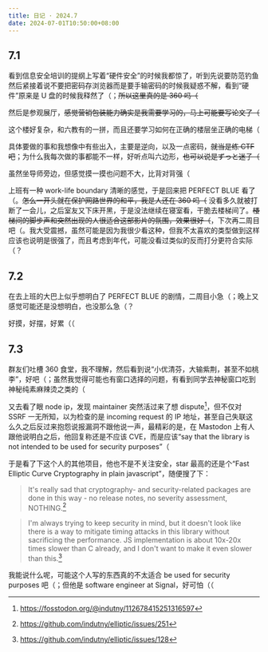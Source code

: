 ```yaml
---
title: 日记 · 2024.7
date: 2024-07-01T10:50:00+08:00
---
```


## 7.1

看到信息安全培训的提纲上写着“硬件安全”的时候我都惊了，听到先说要防范钓鱼然后紧接着说不要把密码存浏览器而是要手输密码的时候我疑惑不解，看到“硬件”原来是 U 盘的时候我释然了（；~~所以这里真的是 360 吗（~~

然后是参观展厅，~~感觉营销包装能力确实是我需要学习的，马上可能要写论文了（~~

这个楼好复杂，和六教有的一拼，而且还要学习如何在正确的楼层坐正确的电梯（

具体要做的事和我想像中有些出入，主要是逆向，以及一点密码，~~就当是练 CTF 吧~~；为什么我每次做的事都能不一样，好听点叫六边形，~~也可以说是<span lang="ja">ずっと迷子</span>（~~

虽然坐导师旁边，但感觉摸一摸也问题不大，比背对背强（

上班有一种 work-life boundary 清晰的感觉，于是回来把 PERFECT BLUE 看了（。~~怎么一开头就在保护网路世界的和平，我是人还在 360 吗（~~ 没看多久就被打断了一会儿，之后室友又下床开黑，于是没法继续在寝室看，干脆去楼梯间了。~~楼梯间的脚步声和突然出现的人很适合这部影片的氛围，效果很好（~~，下次再二周目吧（。我大受震撼，虽然可能是因为我很少看这种，但我不太喜欢的类型做到这样应该也说明是很强了，而且考虑到年代，可能没看过类似的反而打分更符合实际（？

## 7.2

在去上班的大巴上似乎想明白了 PERFECT BLUE 的剧情，二周目小急（；晚上又感觉可能还是没想明白，也没那么急（？

好摸，好摆，好累（（

## 7.3

群友们吐槽 360 食堂，我不理解，然后看到说“小优清芬，大输紫荆，甚至不如桃李”，好吧（；虽然我觉得可能也有窗口选择的问题，有看到同学去神秘窗口吃到神秘纯素麻辣烫之类的（

又去看了眼 node ip，发现 maintainer 突然活过来了想 dispute[^dispute-toot]，但不仅对 SSRF 一无所知，以为检查的是 incoming request 的 IP 地址，甚至自己失联这么久之后反过来抱怨说报漏洞不跟他说一声，最精彩的是，在 Mastodon 上有人跟他说明白之后，他回复称还是不应该 CVE，而是应该“say that the library is not intended to be used for security purposes”（

[^dispute-toot]: https://fosstodon.org/@indutny/112678415251316597

于是看了下这个人的其他项目，他也不是不关注安全，star 最高的还是个“Fast Elliptic Curve Cryptography in plain javascript”，随便搜了下：

> It's really sad that cryptography- and security-related packages are done in this way - no release notes, no severity assessment, NOTHING.[^elliptic-251]

[^elliptic-251]: https://github.com/indutny/elliptic/issues/251

> I'm always trying to keep security in mind, but it doesn't look like there is a way to mitigate timing attacks in this library without sacrificing the performance. JS implementation is about 10x-20x times slower than C already, and I don't want to make it even slower than this.[^elliptic-128]

[^elliptic-128]: https://github.com/indutny/elliptic/issues/128

我能说什么呢，可能这个人写的东西真的不太适合 be used for security purposes 吧（；但他是 software engineer at Signal，好可怕（（
